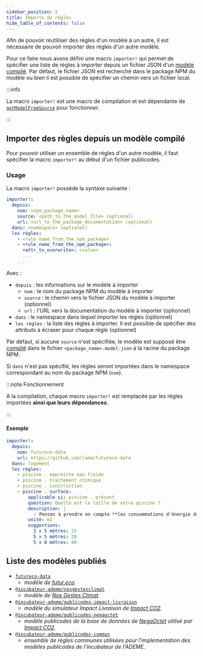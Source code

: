 ```yaml
---
sidebar_position: 2
title: Imports de règles
hide_table_of_contents: false
---
```


Afin de pouvoir réutiliser des règles d'un modèle à un autre, il est nécessaire
de pouvoir importer des règles d'un autre modèle.

Pour ce faire nous avons défini une macro `importer!` qui permet de spécifier
une liste de règles à importer depuis un fichier JSON d'un [modèle
compilé](./compilation). Par défaut, le fichier JSON est recherché dans le
package NPM du modèle ou bien il est possible de spécifier un chemin vers un
fichier local.

:::info

La macro `importer!` est une macro de compilation et est dépendante de
[`getModelFromSource`](compilation#générer-un-modèle-json-à-partir-des-fichiers-sources)
pour fonctionner.

:::

## Importer des règles depuis un modèle compilé

Pour pouvoir utiliser un ensemble de règles d'un autre modèle, il faut spécifier
la macro `importer!` au début d'un fichier publicodes.

### Usage

La macro `importer!` possède la syntaxe suivante :

```yaml
importer!:
  depuis:
  	nom: <npm_package_name>
	source: <path_to_the_model_file> (optional)
	url: <url_to_the_package_documentation> (optional)
  dans: <namespace> (optional)
  les règles:
    - <rule_name_from_the_npm_package>
    - <rule_name_from_the_npm_package>:
      <attr_to_overwrite>: <value>
      ...
    ...
```

Avec :

- `depuis` : les informations sur le modèle à importer
  - `nom` : le nom du package NPM du modèle à importer
  - `source` : le chemin vers le fichier JSON du modèle à importer (optionnel)
  - `url` : l'URL vers la documentation du modèle à importer (optionnel)
- `dans` : le namespace dans lequel importer les règles (optionnel)
- `les règles` : la liste des règles à importer. Il est possible de spécifier
  des attributs à écraser pour chaque règle (optionnel)


Par défaut, si aucune `source` n'est spécifiée, le modèle est supposé être
[compilé](./compilation) dans le fichier `<package_name>.model.json` à la racine
du package NPM.

Si `dans` n'est pas spécifié, les règles seront importées dans le namespace
correspondant au nom du package NPM (`nom`).

:::note Fonctionnement

A la compilation, chaque macro `importer!` est remplacée par les règles
importées **ainsi que leurs dépendances**.

:::

#### Exemple

```yaml title="nosgestesclimat/data/logement/piscine.publicodes"
importer!:
  depuis:
    nom: futureco-data
    url: https://github.com/laem/futureco-data
  dans: logement
  les règles:
    - piscine . empreinte eau froide
    - piscine . traitement chimique
    - piscine . construction
    - piscine . surface:
        applicable si: piscine . présent
        question: Quelle est la taille de votre piscine ?
        description: |
          💡 Pensez à prendre en compte **les consommations d'énergie de la piscine dans celles de votre logement**. Votre facture devrait d'ailleurs être fortement impactée si votre piscine est chauffée !
        unité: m2
        suggestions:
          3 x 5 mètres: 15
          5 x 5 mètres: 20
          5 x 8 mètres: 40
```

## Liste des modèles publiés

- [`futureco-data`](https://github.com/laem/futureco-data)
  - _modèle de [futur.eco](https://futur.eco)._
- [`@incubateur-ademe/nosgestesclimat`](https://github.com/incubateur-ademe/nosgestesclimat)
  - _modèle de [Nos Gestes Climat](https://nosgestesclimat.fr)._
- [`@incubateur-ademe/publicodes-impact-livraison`](https://github.com/incubateur-ademe/publicodes-impact-livraison)
  - _modèle du simulateur Impact Livraison de [Impact
    CO2](https://impactco2.fr)._
- [`@incubateur-ademe/publicodes-negaoctet`](https://github.com/incubateur-ademe/publicodes-negaoctet)
  - _modèle publicodes de la base de données de
    [NegaOctet](https://negaoctet.org/en/home/#Donnees) utilisé par [Impact
    CO2](https://impactco2.fr)._
- [`@incubateur-ademe/publicodes-commun`](https://github.com/incubateur-ademe/publicodes-commun)
  - _ensemble de règles communes utilisées pour l'implémentation des modèles
    publicodes de l'incubateur de l'ADEME._
